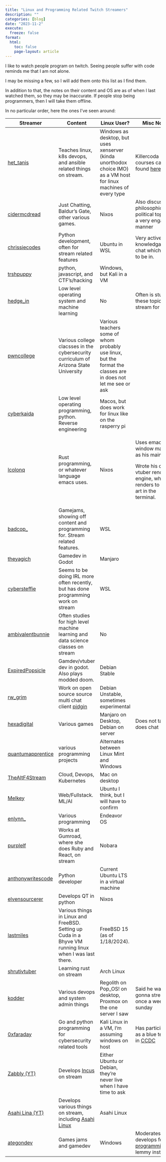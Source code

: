 ```yaml
---
title: "Linux and Programming Related Twitch Streamers"
description: ""
categories: [blog]
date: "2023-11-2"
execute:
  freeze: false
format:
  html:
    toc: false
    page-layout: article
---
```


I like to watch people program on twitch. Seeing people suffer with code reminds me that I am not alone.

I may be missing a few, so I will add them onto this list as I find them.

In addition to that, the notes on their content and OS are as of when I last watched them, so they may be inaccurate. If people stop being programmers, then I will take them offline.

In no particular order, here the ones I've seen around:

+--------------------------------------------------------------+---------------------------------------------------------------------------------------------------------+--------------------------------------------------------------------------------------------------------------------+--------------------------------------------------------------------------------------------+
| Streamer                                                     | Content                                                                                                 | Linux User?                                                                                                        | Misc Notes                                                                                 |
+==============================================================+=========================================================================================================+====================================================================================================================+============================================================================================+
| [het_tanis](https://www.twitch.tv/het_tanis)                 | Teaches linux, k8s devops, and ansible related things on stream.                                        | Windows as desktop, but uses xenserver (kinda unorthodox choice IMO) as a VM host for linux machines of every type | Killercoda courses can be found [here](https://killercoda.com/het-tanis)                   |
+--------------------------------------------------------------+---------------------------------------------------------------------------------------------------------+--------------------------------------------------------------------------------------------------------------------+--------------------------------------------------------------------------------------------+
| [cidermcdread](https://www.twitch.tv/cidermcdread)           | Just Chatting, Baldur's Gate, other various games.                                                      | Nixos                                                                                                              | Also discusses philosophical and political topics in a very engaging manner                |
+--------------------------------------------------------------+---------------------------------------------------------------------------------------------------------+--------------------------------------------------------------------------------------------------------------------+--------------------------------------------------------------------------------------------+
| [chrissiecodes](https://www.twitch.tv/chrissiecodes)         | Python development, often for stream related features                                                   | Ubuntu in WSL                                                                                                      | Very active and knowledgable chat which is fun to be in.                                   |
+--------------------------------------------------------------+---------------------------------------------------------------------------------------------------------+--------------------------------------------------------------------------------------------------------------------+--------------------------------------------------------------------------------------------+
| [trshpuppy](https://www.twitch.tv/trshpuppy)                 | python, javascript, and CTF's/hacking                                                                   | Windows, but Kali in a VM                                                                                          |                                                                                            |
+--------------------------------------------------------------+---------------------------------------------------------------------------------------------------------+--------------------------------------------------------------------------------------------------------------------+--------------------------------------------------------------------------------------------+
| [hedge_in](https://www.twitch.tv/hedge_in)                   | Low level operating system and machine learning                                                         | No                                                                                                                 | Often is studying these topics on stream for class                                         |
+--------------------------------------------------------------+---------------------------------------------------------------------------------------------------------+--------------------------------------------------------------------------------------------------------------------+--------------------------------------------------------------------------------------------+
| [pwncollege](https://www.twitch.tv/pwncollege)               | Various college clacsses in the cybersecurity curriculum of Arizona State University                    | Various teachers some of whom probably use linux, but the format the classes are in does not let me see or ask     |                                                                                            |
+--------------------------------------------------------------+---------------------------------------------------------------------------------------------------------+--------------------------------------------------------------------------------------------------------------------+--------------------------------------------------------------------------------------------+
| [cyberkaida](https://www.twitch.tv/cyberkaida)               | Low level operating programming, python. Reverse engineering                                            | Macos, but does work for linux like on the rasperry pi                                                             |                                                                                            |
+--------------------------------------------------------------+---------------------------------------------------------------------------------------------------------+--------------------------------------------------------------------------------------------------------------------+--------------------------------------------------------------------------------------------+
| [lcolonq](https://www.twitch.tv/lcolonq)                     | Rust programming, or whatever language emacs uses.                                                      | Nixos                                                                                                              | Uses emacs window manager as his main wm.                                                  |
|                                                              |                                                                                                         |                                                                                                                    |                                                                                            |
|                                                              |                                                                                                         |                                                                                                                    | Wrote his own vtuber rendering engine, which renders to ascii art in the terminal.         |
+--------------------------------------------------------------+---------------------------------------------------------------------------------------------------------+--------------------------------------------------------------------------------------------------------------------+--------------------------------------------------------------------------------------------+
| [badcop\_](https://www.twitch.tv/badcop_)                    | Gamejams, showing off content and programming for. Stream related features.                             | WSL                                                                                                                |                                                                                            |
+--------------------------------------------------------------+---------------------------------------------------------------------------------------------------------+--------------------------------------------------------------------------------------------------------------------+--------------------------------------------------------------------------------------------+
| [theyagich](https://www.twitch.tv/theyagich)                 | Gamedev in Godot                                                                                        | Manjaro                                                                                                            |                                                                                            |
+--------------------------------------------------------------+---------------------------------------------------------------------------------------------------------+--------------------------------------------------------------------------------------------------------------------+--------------------------------------------------------------------------------------------+
| [cybersteffie](https://www.twitch.tv/cybersteffie)           | Seems to be doing IRL more often recently, but has done programming work on stream                      | WSL                                                                                                                |                                                                                            |
+--------------------------------------------------------------+---------------------------------------------------------------------------------------------------------+--------------------------------------------------------------------------------------------------------------------+--------------------------------------------------------------------------------------------+
| [ambivalentbunnie](https://www.twitch.tv/ambivalentbunnie)   | Often studies for high level machine learning and data science classes on stream                        | No                                                                                                                 |                                                                                            |
+--------------------------------------------------------------+---------------------------------------------------------------------------------------------------------+--------------------------------------------------------------------------------------------------------------------+--------------------------------------------------------------------------------------------+
| [ExpiredPopsicle](https://www.twitch.tv/expiredpopsicle)     | Gamdev/vtuber dev in godot. Also plays modded doom.                                                     | Debian Stable                                                                                                      |                                                                                            |
+--------------------------------------------------------------+---------------------------------------------------------------------------------------------------------+--------------------------------------------------------------------------------------------------------------------+--------------------------------------------------------------------------------------------+
| [rw_grim](https://www.twitch.tv/rw_grim)                     | Work on open source source multi chat client [pidgin](https://pidgin.im/)                               | Debian Unstable, sometimes experimental                                                                            |                                                                                            |
+--------------------------------------------------------------+---------------------------------------------------------------------------------------------------------+--------------------------------------------------------------------------------------------------------------------+--------------------------------------------------------------------------------------------+
| [hexadigital](https://www.twitch.tv/hexadigital)             | Various games                                                                                           | Manjaro on Desktop, Debian on server                                                                               | Does not talk, but does chat                                                               |
+--------------------------------------------------------------+---------------------------------------------------------------------------------------------------------+--------------------------------------------------------------------------------------------------------------------+--------------------------------------------------------------------------------------------+
| [quantumapprentice](https://www.twitch.tv/quantumapprentice) | various programming projects                                                                            | Alternates between Linux Mint and Windows                                                                          |                                                                                            |
+--------------------------------------------------------------+---------------------------------------------------------------------------------------------------------+--------------------------------------------------------------------------------------------------------------------+--------------------------------------------------------------------------------------------+
| [TheAltF4Stream](https://www.twitch.tv/thealtf4stream)       | Cloud, Devops, Kubernetes                                                                               | Mac on desktop                                                                                                     |                                                                                            |
+--------------------------------------------------------------+---------------------------------------------------------------------------------------------------------+--------------------------------------------------------------------------------------------------------------------+--------------------------------------------------------------------------------------------+
| [Melkey](https://www.twitch.tv/melkey)                       | Web/Fullstack. ML/AI                                                                                    | Ubuntu I think, but I will have to confirm                                                                         |                                                                                            |
+--------------------------------------------------------------+---------------------------------------------------------------------------------------------------------+--------------------------------------------------------------------------------------------------------------------+--------------------------------------------------------------------------------------------+
| [enlynn\_](https://www.twitch.tv/enlynn_)                    | Various programming                                                                                     | Endeavor OS                                                                                                        |                                                                                            |
+--------------------------------------------------------------+---------------------------------------------------------------------------------------------------------+--------------------------------------------------------------------------------------------------------------------+--------------------------------------------------------------------------------------------+
| [purplelf](https://www.twitch.tv/purplelf)                   | Works at Gumroad, where she does Ruby and React, on stream                                              | Nobara                                                                                                             |                                                                                            |
+--------------------------------------------------------------+---------------------------------------------------------------------------------------------------------+--------------------------------------------------------------------------------------------------------------------+--------------------------------------------------------------------------------------------+
| [anthonywritescode](https://www.twitch.tv/anthonywritescode) | Python developer                                                                                        | Current Ubuntu LTS in a virtual machine                                                                            |                                                                                            |
+--------------------------------------------------------------+---------------------------------------------------------------------------------------------------------+--------------------------------------------------------------------------------------------------------------------+--------------------------------------------------------------------------------------------+
| [elvensourcerer](https://www.twitch.tv/elvensourcerer)       | Develops QT in python                                                                                   | Nixos                                                                                                              |                                                                                            |
+--------------------------------------------------------------+---------------------------------------------------------------------------------------------------------+--------------------------------------------------------------------------------------------------------------------+--------------------------------------------------------------------------------------------+
| [lastmiles](https://www.twitch.tv/lastmiles)                 | Various things in Linux and FreeBSD. Setting up Cuda in a Bhyve VM running linux when I was last there. | FreeBSD 15 (as of 1/18/2024).                                                                                      |                                                                                            |
+--------------------------------------------------------------+---------------------------------------------------------------------------------------------------------+--------------------------------------------------------------------------------------------------------------------+--------------------------------------------------------------------------------------------+
| [shrutivtuber](https://www.twitch.tv/shrutivtuber)           | Learning rust on stream                                                                                 | Arch Linux                                                                                                         |                                                                                            |
+--------------------------------------------------------------+---------------------------------------------------------------------------------------------------------+--------------------------------------------------------------------------------------------------------------------+--------------------------------------------------------------------------------------------+
| [kodder](https://www.twitch.tv/kodder)                       | Various devops and system admin things                                                                  | Regolith on Pop_OS! on desktop, Proxmox on the one server I saw                                                    | Said he was gonna stream once a week on sunday                                             |
+--------------------------------------------------------------+---------------------------------------------------------------------------------------------------------+--------------------------------------------------------------------------------------------------------------------+--------------------------------------------------------------------------------------------+
| [0xfaraday](https://www.twitch.tv/0xfaraday)                 | Go and python programming for cybersecurity related tools                                               | Kali Linux in a VM, I'm assuming windows on host                                                                   | Has participated as a blue teamer in [CCDC](https://www.nationalccdc.org/)                 |
+--------------------------------------------------------------+---------------------------------------------------------------------------------------------------------+--------------------------------------------------------------------------------------------------------------------+--------------------------------------------------------------------------------------------+
| [Zabbly (YT)](https://www.youtube.com/@TheZabbly)            | Develops [Incus](https://github.com/lxc/incus) on stream                                                | Either Ubuntu or Debian, they're never live when I have time to ask                                                |                                                                                            |
+--------------------------------------------------------------+---------------------------------------------------------------------------------------------------------+--------------------------------------------------------------------------------------------------------------------+--------------------------------------------------------------------------------------------+
| [Asahi Lina (YT)](https://www.youtube.com/@AsahiLina)        | Develops various things on stream, including [Asahi Linux](https://asahilinux.org/)                     | Asahi Linux                                                                                                        |                                                                                            |
+--------------------------------------------------------------+---------------------------------------------------------------------------------------------------------+--------------------------------------------------------------------------------------------------------------------+--------------------------------------------------------------------------------------------+
| [ategondev](https://www.twitch.tv/ategondev)                 | Games jams and gamedev                                                                                  | Windows                                                                                                            | Moderates and develops for the [programming.dev](https://programming.dev) lemmy instance.  |
+--------------------------------------------------------------+---------------------------------------------------------------------------------------------------------+--------------------------------------------------------------------------------------------------------------------+--------------------------------------------------------------------------------------------+